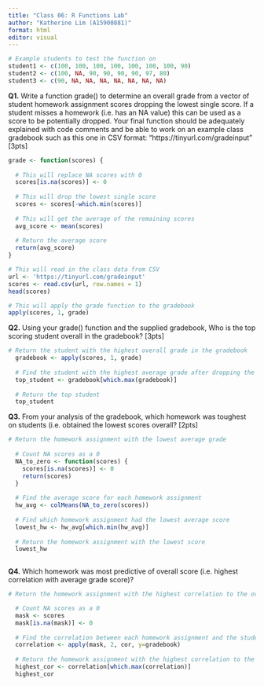 ```yaml
---
title: "Class 06: R Functions Lab"
author: "Katherine Lim (A15900881)"
format: html
editor: visual
---
```


```r
# Example students to test the function on
student1 <- c(100, 100, 100, 100, 100, 100, 100, 90)
student2 <- c(100, NA, 90, 90, 90, 90, 97, 80)
student3 <- c(90, NA, NA, NA, NA, NA, NA, NA)
```

**Q1.** Write a function grade() to determine an overall grade from a vector of student homework assignment scores dropping the lowest single score. If a student misses a homework (i.e. has an NA value) this can be used as a score to be potentially dropped. Your final function should be adequately explained with code comments and be able to work on an example class gradebook such as this one in CSV format: "https://tinyurl.com/gradeinput" \[3pts\]

```r
grade <- function(scores) {
  
  # This will replace NA scores with 0
  scores[is.na(scores)] <- 0
  
  # This will drop the lowest single score
  scores <- scores[-which.min(scores)]
  
  # This will get the average of the remaining scores
  avg_score <- mean(scores)
  
  # Return the average score
  return(avg_score)
}
```

```r
# This will read in the class data from CSV
url <- 'https://tinyurl.com/gradeinput'
scores <- read.csv(url, row.names = 1)
head(scores)
```

```r
# This will apply the grade function to the gradebook
apply(scores, 1, grade)
```

**Q2.** Using your grade() function and the supplied gradebook, Who is the top scoring student overall in the gradebook? \[3pts\]

```r
# Return the student with the highest overall grade in the gradebook
  gradebook <- apply(scores, 1, grade)
  
  # Find the student with the highest average grade after dropping the lowest score
  top_student <- gradebook[which.max(gradebook)]
  
  # Return the top student
  top_student
```

**Q3.** From your analysis of the gradebook, which homework was toughest on students (i.e. obtained the lowest scores overall? \[2pts\]

```r
# Return the homework assignment with the lowest average grade
  
  # Count NA scores as a 0
  NA_to_zero <- function(scores) {
    scores[is.na(scores)] <- 0
    return(scores)
  }
  
  # Find the average score for each homework assignment
  hw_avg <- colMeans(NA_to_zero(scores))
  
  # Find which homework assignment had the lowest average score
  lowest_hw <- hw_avg[which.min(hw_avg)]
  
  # Return the homework assignment with the lowest score
  lowest_hw
  
```

**Q4.** Which homework was most predictive of overall score (i.e. highest correlation with average grade score)?

```r
# Return the homework assignment with the highest correlation to the overall average grade

  # Count NA scores as a 0
  mask <- scores
  mask[is.na(mask)] <- 0
  
  # Find the correlation between each homework assignment and the student's final grade
  correlation <- apply(mask, 2, cor, y=gradebook)
  
  # Return the homework assignment with the highest correlation to the overall average grade
  highest_cor <- correlation[which.max(correlation)]
  highest_cor

```
